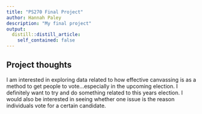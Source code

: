 ```yaml
---
title: "PS270 Final Project"
author: Hannah Paley 
description: "My final project"
output:
  distill::distill_article:
    self_contained: false
---
```




## Project thoughts

I am interested in exploring data related to how effective canvassing is as a method to get people to vote...especially in the upcoming election. I definitely want to try and do something related to this years election. I would also be interested in seeing whether one issue is the reason individuals vote for a certain candidate. 